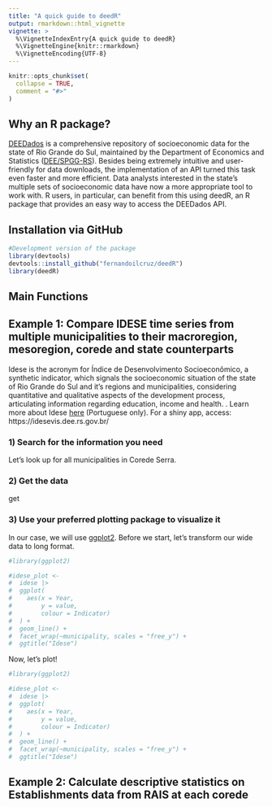 ```yaml
---
title: "A quick guide to deedR"
output: rmarkdown::html_vignette
vignette: >
  %\VignetteIndexEntry{A quick guide to deedR}
  %\VignetteEngine{knitr::rmarkdown}
  %\VignetteEncoding{UTF-8}
---
```


```r
knitr::opts_chunk$set(
  collapse = TRUE,
  comment = "#>"
)
```

## Why an R package?

[DEEDados](http://deedados.planejamento.rs.gov.br/feedados/) is a comprehensive repository of socioeconomic data for the state of Rio Grande do Sul, maintained by the Department of Economics and Statistics ([DEE/SPGG-RS](https://dee.rs.gov.br/inicial)). Besides being extremely intuitive and user-friendly for data downloads, the implementation of an API turned this task even faster and more efficient. Data analysts interested in the state's multiple sets of socioeconomic data have now a more appropriate tool to work with. R users, in particular, can benefit from this using deedR, an R package that provides an easy way to access the DEEDados API.

## Installation via GitHub

```r
#Development version of the package
library(devtools)
devtools::install_github("fernandoilcruz/deedR")
library(deedR)
```


## Main Functions 


## Example 1: Compare IDESE time series from multiple municipalities to their macroregion, mesoregion, corede and state counterparts

Idese is the acronym for Índice de Desenvolvimento Socioeconômico, a synthetic indicator, which signals the socioeconomic situation of the state of Rio Grande do Sul and it's regions and municipalities, considering quantitative and qualitative aspects of the development process, articulating information regarding education, income and health.  . Learn more about Idese [here](https://dee.rs.gov.br/idese) (Portuguese only). For a shiny app, access: https://idesevis.dee.rs.gov.br/

### 1) Search for the information you need
Let's look up for all municipalities in Corede Serra.

### 2) Get the data
get

### 3) Use your preferred plotting package to visualize it
In our case, we will use [ggplot2]("https://ggplot2.tidyverse.org/"). Before we start, let's transform our wide data to long format.

```r
#library(ggplot2)

#idese_plot <-
#  idese |>
#  ggplot(
#    aes(x = Year,
#        y = value,
#        colour = Indicator)
#  ) +
#  geom_line() +
#  facet_wrap(~municipality, scales = "free_y") + 
#  ggtitle("Idese")
```

Now, let's plot!

```r
#library(ggplot2)

#idese_plot <-
#  idese |>
#  ggplot(
#    aes(x = Year,
#        y = value,
#        colour = Indicator)
#  ) +
#  geom_line() +
#  facet_wrap(~municipality, scales = "free_y") + 
#  ggtitle("Idese")
```

## Example 2: Calculate descriptive statistics on Establishments data from RAIS at each corede
